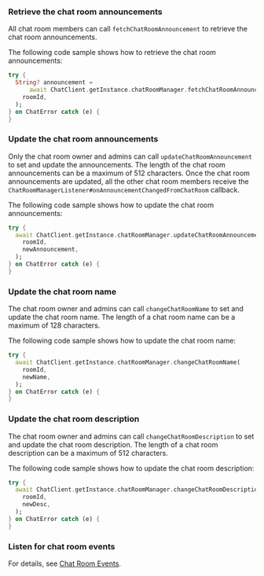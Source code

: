 <PlatformWrapper platform="flutter">

### Retrieve the chat room announcements

All chat room members can call `fetchChatRoomAnnouncement` to retrieve the chat room announcements.

The following code sample shows how to retrieve the chat room announcements:

```dart
try {
  String? announcement =
      await ChatClient.getInstance.chatRoomManager.fetchChatRoomAnnouncement(
    roomId,
  );
} on ChatError catch (e) {
}
```

### Update the chat room announcements

Only the chat room owner and admins can call `updateChatRoomAnnouncement` to set and update the announcements. The length of the chat room announcements can be a maximum of 512 characters. Once the chat room announcements are updated, all the other chat room members receive the `ChatRoomManagerListener#onAnnouncementChangedFromChatRoom` callback.

The following code sample shows how to update the chat room announcements:

```dart
try {
  await ChatClient.getInstance.chatRoomManager.updateChatRoomAnnouncement(
    roomId,
    newAnnouncement,
  );
} on ChatError catch (e) {
}
```

### Update the chat room name

The chat room owner and admins can call `changeChatRoomName` to set and update the chat room name. The length of a chat room name can be a maximum of 128 characters.

The following code sample shows how to update the chat room name:

```dart
try {
  await ChatClient.getInstance.chatRoomManager.changeChatRoomName(
    roomId,
    newName,
  );
} on ChatError catch (e) {
}
```

### Update the chat room description

The chat room owner and admins can call `changeChatRoomDescription` to set and update the chat room description. The length of a chat room description can be a maximum of 512 characters.

The following code sample shows how to update the chat room description:

```dart
try {
  await ChatClient.getInstance.chatRoomManager.changeChatRoomDescription(
    roomId,
    newDesc,
  );
} on ChatError catch (e) {
}
```

### Listen for chat room events

For details, see [Chat Room Events](manage-chatrooms#listen-for-chat-room-events).

</PlatformWrapper>
